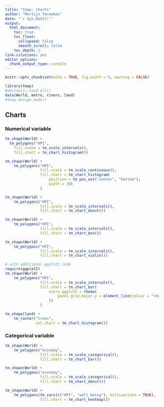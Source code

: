 ```yaml
---
title: "tmap: charts"
author: "Martijn Tennekes"
date: "`r Sys.Date()`"
output: 
  html_document:
    toc: true
    toc_float:
      collapsed: false
      smooth_scroll: false
    toc_depth: 2
link-citations: yes
editor_options: 
  chunk_output_type: console
---
```


```r
knitr::opts_chunk$set(echo = TRUE, fig.width = 9, warning = FALSE)
```

```r
library(tmap)
#devtools::load_all()
data(World, metro, rivers, land)
#tmap_design_mode()
```

## Charts

### Numerical variable

```r
tm_shape(World) + 
  tm_polygons("HPI", 
    fill.scale = tm_scale_intervals(), 
    fill.chart = tm_chart_histogram())
```

```r
tm_shape(World) + 
	tm_polygons("HPI", 
				fill.scale = tm_scale_continuous(), 
				fill.chart = tm_chart_histogram(
					position = tm_pos_out("center", "bottom"),
					width = 30)
				)
```

```r
tm_shape(World) + 
	tm_polygons("HPI", 
				fill.scale = tm_scale_intervals(), 
				fill.chart = tm_chart_donut())
```

```r
tm_shape(World) + 
	tm_polygons("HPI", 
				fill.scale = tm_scale_intervals(), 
				fill.chart = tm_chart_box())
```

```r
tm_shape(World) + 
	tm_polygons("HPI", 
				fill.scale = tm_scale_intervals(), 
				fill.chart = tm_chart_violin())
```

```r
# with additional ggplot2 code
require(ggplot2)
tm_shape(World) + 
	tm_polygons("HPI", 
				fill.scale = tm_scale_intervals(), 
				fill.chart = tm_chart_bar(
					extra.ggplot2 = theme(
						panel.grid.major.y = element_line(colour = "red")
					))
				)
```

```r
tm_shape(land) +
	tm_raster("trees",
			  col.chart = tm_chart_histogram())
```


### Categorical variable

```r
tm_shape(World) + 
	tm_polygons("economy", 
				fill.scale = tm_scale_categorical(), 
				fill.chart = tm_chart_bar())
```

```r
tm_shape(World) + 
	tm_polygons("economy", 
				fill.scale = tm_scale_categorical(), 
				fill.chart = tm_chart_donut())
```

```r
tm_shape(World) +
	tm_polygons(tm_vars(c("HPI", "well_being"), multivariate = TRUE),
				fill.chart = tm_chart_heatmap())
```

